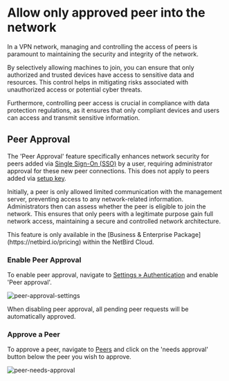 
# Allow only approved peer into the network
In a VPN network, managing and controlling the access of peers is paramount to maintaining the security and integrity of the network.

By selectively allowing machines to join, you can ensure that only authorized and trusted devices have access to sensitive data and resources.
This control helps in mitigating risks associated with unauthorized access or potential cyber threats.

Furthermore, controlling peer access is crucial in compliance with data protection regulations, as it ensures that only compliant devices and users can access and transmit sensitive information.

## Peer Approval
The 'Peer Approval' feature specifically enhances network security for peers added via [Single Sign-On (SSO)](https://docs.netbird.io/how-to/getting-started#running-net-bird-with-sso-login) by a user,
requiring administrator approval for these new peer connections. This does not apply to peers added via [setup key](https://docs.netbird.io/how-to/register-machines-using-setup-keys).

Initially, a peer is only allowed limited communication with the management server, preventing access to any network-related information.
Administrators then can assess whether the peer is eligible to join the network.
This ensures that only peers with a legitimate purpose gain full network access, maintaining a secure and controlled network architecture.

<Note>
    This feature is only available in the [Business & Enterprise Package](https://netbird.io/pricing) within the NetBird Cloud.
</Note>

### Enable Peer Approval
To enable peer approval, navigate to [Settings &raquo; Authentication](https://app.netbird.io/settings) and enable 'Peer approval'.

<p>
    <img src="/docs-static/img/how-to-guides/peer-approval-settings.png" alt="peer-approval-settings" className="imagewrapper"/>
</p>

<Note>
    When disabling peer approval, all pending peer requests will be automatically approved.
</Note>

### Approve a Peer
To approve a peer, navigate to [Peers](https://app.netbird.io/peers) and click on the 'needs approval' button below the peer you wish to approve.

<p>
    <img src="/docs-static/img/how-to-guides/peer-needs-approval.png" alt="peer-needs-approval" className="imagewrapper"/>
</p>

